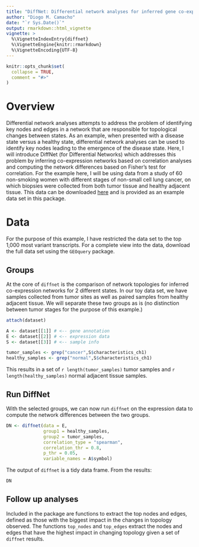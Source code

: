 ```yaml
---
title: "DiffNet: Differential network analyses for inferred gene co-expression networks"
author: "Diogo M. Camacho"
date: "`r Sys.Date()`"
output: rmarkdown::html_vignette
vignette: >
  %\VignetteIndexEntry{diffnet}
  %\VignetteEngine{knitr::rmarkdown}
  %\VignetteEncoding{UTF-8}
---
```


```r
knitr::opts_chunk$set(
  collapse = TRUE,
  comment = "#>"
)
```

# Overview
Differential network analyses attempts to address the problem of identifying key nodes and edges in a network that are responsible for topological changes between states.  As an example, when presented with a disease state versus a healthy state, differential network analyses can be used to identify key nodes leading to the emergence of the disease state.  Here, I will introduce DiffNet (for Differential Networks) which addresses this problem by inferring co-expression networks based on correlation analyses and computing the network differences based on Fisher's test for correlation.  For the example here, I will be using data from a study of 60 non-smoking women with different stages of non-small cell lung cancer, on which biopsies were collected from both tumor tissue and healthy adjacent tissue.  This data can be downloaded [here](https://www.ncbi.nlm.nih.gov/geo/query/acc.cgi?acc=GSE19804) and is provided as an example data set in this package.


# Data
For the purpose of this example, I have restricted the data set to the top 1,000 most variant transcripts.  For a complete view into the data, download the full data set using the `GEOquery` package. 

## Groups
At the core of `diffnet` is the comparison of network topologies for inferred co-expression networks for 2 different states.  In our toy data set, we have samples collected from tumor sites as well as paired samples from healthy adjacent tissue.  We will separate these two groups as is (no distinction between tumor stages for the purpose of this example.)

```r
attach(dataset)

A <- dataset[[1]] # <-- gene annotation
E <- dataset[[2]] # <-- expression data
S <- dataset[[3]] # <-- sample info

tumor_samples <- grep("cancer",S$characteristics_ch1)
healthy_samples <- grep("normal",S$characteristics_ch1)
```

This results in a set of `r length(tumor_samples)` tumor samples and `r length(healthy_samples)` normal adjacent tissue samples.  

## Run DiffNet
With the selected groups, we can now run `diffnet` on the expression data to compute the network differences between the two groups.

```r
DN <- diffnet(data = E,
              group1 = healthy_samples,
              group2 = tumor_samples,
              correlation_type = "spearman",
              correlation_thr = 0.8,
              p_thr = 0.05,
              variable_names = A$symbol)
```

The output of `diffnet` is a tidy data frame.  From the results:

```r
DN
```


## Follow up analyses
Included in the package are functions to extract the top nodes and edges, defined as those with the biggest impact in the changes in topology observed.  The functions `top_nodes` and `top_edges` extract the nodes and edges that have the highest impact in changing topology given a set of `diffnet` results.

